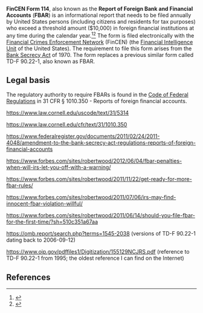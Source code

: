 '''FinCEN Form 114''', also known as the '''Report of Foreign Bank and Financial Accounts''' ('''FBAR''') is an informational report that needs to be filed annually by United States persons (including citizens and residents for tax purposes) who exceed a threshold amount ($10,000) in foreign financial institutions at any time during the calendar year.<ref name=forbes-fatca>{{cite web|url = https://www.forbes.com/sites/forbesfinancecouncil/2024/04/16/understanding-fatca-why-file-an-fbar-and-form-8938-as-an-expat-abroad/|title = Understanding FATCA: Why File An FBAR And Form 8938 As An Expat Abroad|last = Goldstein|first = Nathalie|date = April 16, 2024|accessdate = April 28, 2024|publisher = Forbes}}</ref><ref name=fincen-fbar>{{cite web|url = https://www.fincen.gov/report-foreign-bank-and-financial-accounts|title = Report Foreign Bank and Financial Accounts|accessdate = April 28, 2024|publisher = Financial Crimes Enforcement Network}}</ref> The form is filed electronically with the [[Financial Crimes Enforcement Network]] (FinCEN) (the [[Financial Intelligence Unit]] of the United States). The requirement to file this form arises from the [[Bank Secrecy Act]] of 1970. The form replaces a previous similar form called TD-F 90.22-1, also known as FBAR.

==Legal basis==


The regulatory authority to require FBARs is found in the [[Code of Federal Regulations]] in 31 CFR § 1010.350 - Reports of foreign financial accounts.

https://www.law.cornell.edu/uscode/text/31/5314

https://www.law.cornell.edu/cfr/text/31/1010.350

https://www.federalregister.gov/documents/2011/02/24/2011-4048/amendment-to-the-bank-secrecy-act-regulations-reports-of-foreign-financial-accounts

https://www.forbes.com/sites/robertwood/2012/06/04/fbar-penalties-when-will-irs-let-you-off-with-a-warning/

https://www.forbes.com/sites/robertwood/2011/11/22/get-ready-for-more-fbar-rules/

https://www.forbes.com/sites/robertwood/2011/07/06/irs-may-find-innocent-fbar-violation-willful/

https://www.forbes.com/sites/robertwood/2011/06/14/should-you-file-fbar-for-the-first-time/?sh=510c351a67aa

https://omb.report/search.php?terms=1545-2038 (versions of TD-F 90.22-1 dating back to 2006-09-12)

https://www.ojp.gov/pdffiles1/Digitization/155129NCJRS.pdf (reference to TD-F 90.22-1 from 1995; the oldest reference I can find on the Internet)

==References==

{{reflist|30em}}

